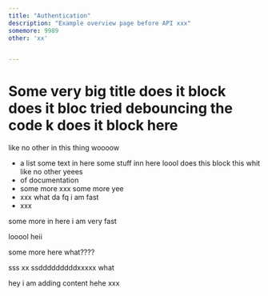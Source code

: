 ```yaml
---
title: "Authentication"
description: "Example overview page before API xxx"
somemore: 9989
other: 'xx'


---
```


# Some very big title does it block does it bloc tried debouncing the code k does it block here

like no other in this thing woooow

- a list some text in here some stuff inn here loool does this block this whit like no other yeees
- of documentation
- some more xxx some more yee
- xxx what da fq i am fast
- xxx

some more in here i am very fast

looool heii

some more here what????

sss xx ssdddddddddxxxxx what

hey i am adding content hehe xxx